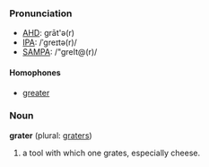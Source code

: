 ===Pronunciation===
*[[w:AHD|AHD]]: grāt'ə(r)
*[[w:IPA|IPA]]: /ˈgreɪtə(r)/
*[[w:SAMPA|SAMPA]]: /"greIt@(r)/
====Homophones====
*[[greater]]

===Noun===
'''grater''' (plural: [[graters]])

# a tool with which one grates, especially cheese.
